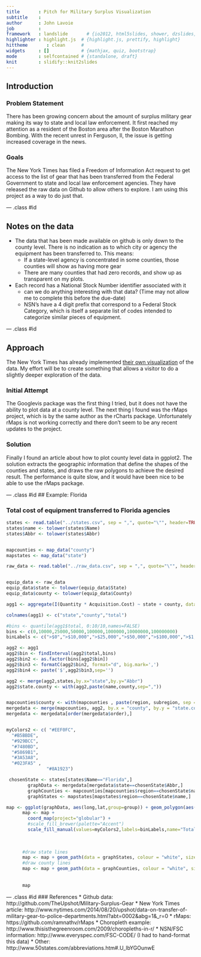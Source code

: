 ```yaml
---
title       : Pitch for Military Surplus Visualization
subtitle    : 
author      : John Lavoie
job         : 
framework   : landslide       # {io2012, html5slides, shower, dzslides, ...}
highlighter : highlight.js  # {highlight.js, prettify, highlight}
hittheme       : clean      # 
widgets     : []            # {mathjax, quiz, bootstrap}
mode        : selfcontained # {standalone, draft}
knit        : slidify::knit2slides
---
```


## Introduction

### Problem Statement
There has been growing concern about the amount of surplus military gear making its way to state and local law enforcement.  It first reached my attention as a resident of the Boston area after the Boston Marathon Bombing.  With the recent unrest in Ferguson, Il, the issue is getting increased coverage in the news.

### Goals
The New York Times has filed a Freedom of Information Act request to get access to the list of gear that has been transferred from the Federal Government to state and local law enforcement agencies.  They have released the raw data on Github to allow others to explore.  I am using this project as a way to do just that.


--- .class #id 

## Notes on the data

* The data that has been made available on github is only down to the county level.  There is no indication as to which city or agency the equipment has been transferred to. This means:
  * If a state-level agency is concentrated in some counties, those counties will show as having more gear
  * There are many counties that had zero records, and show up as transparent on my plots.
* Each record has a National Stock Number identifier associated with it
  * can we do anything interesting with that data? (Time may not allow me to complete this before the due-date)
  * NSN's have a 4 digit prefix that correspond to a Federal Stock Category, which is itself a separate list of codes intended to categorize similar pieces of equipment.  

--- .class #id 

## Approach

The New York Times has already implemented [their own visualization](http://www.nytimes.com/2014/08/20/upshot/data-on-transfer-of-military-gear-to-police-departments.html?abt=0002&abg=1&_r=0) of the data.  My effort will be to create something that allows a visitor to do a slightly deeper exploration of the data. 

### Initial Attempt
The Googlevis package was the first thing I tried, but it does not have the ability to plot data at a county level. The next thing I found was the rMaps project, which is by the same author as the rCharts package.  Unfortunately rMaps is not working correctly and there don't seem to be any recent updates to the project.

### Solution
Finally I found an article about how to plot county level data in ggplot2.  The solution extracts the geographic information that define the shapes of the counties and states, and draws the raw polygons to achieve the desired result.  The performance is quite slow, and it would have been nice to be able to use the rMaps package.

--- .class #id 
## Example: Florida

### Total cost of equipment transferred to Florida agencies
```r

states <- read.table("../states.csv", sep = ",", quote="\"", header=TRUE)
states$name <- tolower(states$Name)
states$Abbr <- tolower(states$Abbr)


mapcounties <- map_data("county")
mapstates <- map_data("state")

raw_data <- read.table("../raw_data.csv", sep = ",", quote="\"", header=TRUE)


equip_data <- raw_data
equip_data$state <- tolower(equip_data$State)
equip_data$county <- tolower(equip_data$County)

agg1 <- aggregate(I(Quantity * Acquisition.Cost) ~ state + county, data=equip_data, FUN=sum )

colnames(agg1) <- c("state","county","total")

#bins <- quantile(agg1$total, 0:10/10,names=FALSE)
bins <- c(0,10000,25000,50000,100000,1000000,10000000,100000000)
binLabels <- c(">$0",">$10,000",">$25,000",">$50,000",">$100,000",">$1,000,000",">$10,000,000",">$100,000,000")

agg2 <- agg1
agg2$bin <- findInterval(agg2$total,bins)
agg2$bin2 <- as.factor(bins[agg2$bin])
agg2$bin3 <- formatC(agg2$bin2, format="d", big.mark=',')
agg2$bin4 <- paste('$',agg2$bin3,sep='')

agg2 <- merge(agg2,states,by.x="state",by.y="Abbr")
agg2$state.county <- with(agg2,paste(name,county,sep=","))


mapcounties$county <- with(mapcounties , paste(region, subregion, sep = ","))
mergedata <- merge(mapcounties, agg2, by.x = "county", by.y = "state.county")
mergedata <- mergedata[order(mergedata$order),]


myColors2 <- c( "#EEF0FC",
  "#B5BBDE",
  "#929BCC",
  "#7480BD",
  "#5869B1",
  "#3A53A8",
  "#023FA5" ,         
               "#8A1923")

 chosenState <- states[states$Name=="Florida",]
        graphData <- mergedata[mergedata$state==chosenState$Abbr,]
        graphCounties <- mapcounties[mapcounties$region==chosenState$name,]
        graphStates <- mapstates[mapstates$region==chosenState$name,]

map <- ggplot(graphData, aes(long,lat,group=group)) + geom_polygon(aes(fill=bin2))
      map <- map +
        coord_map(project="globular") +
        #scale_fill_brewer(palette="Accent")
        scale_fill_manual(values=myColors2,labels=binLabels,name="Total $")
    
        
      
      #draw state lines
      map <- map + geom_path(data = graphStates, colour = "white", size = .75)
      #draw county lines
      map <- map + geom_path(data = graphCounties, colour = "white", size = .5, alpha = .1)
      
      
      map

```

--- .class #id 
### References
* Github data: http://github.com/TheUpshot/Military-Surplus-Gear
* New York Times article: http://www.nytimes.com/2014/08/20/upshot/data-on-transfer-of-military-gear-to-police-departments.html?abt=0002&abg=1&_r=0
* rMaps: https://github.com/ramnathv/rMaps
* Choropleth example: http://www.thisisthegreenroom.com/2009/choropleths-in-r/
* NSN/FSC information: http://www.everyspec.com/FSC-CODE/ (I had to hand-format this data)
* Other: http://www.50states.com/abbreviations.htm#.U_lbYGOunwE


